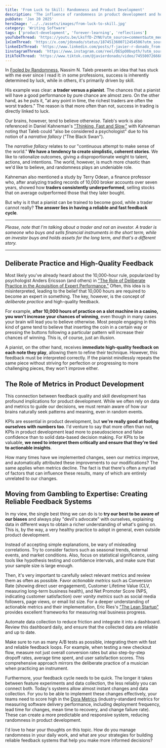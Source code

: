 ```yaml
---
title: 'From Luck to Skill: Randomness and Product Development'
description: 'The influence of randomness in product development and how to build reliable feedback systems'
pubDate: 'Jan 20 2025'
heroImage: '../../assets/images/from-luck-to-skill.jpg'
category: 'Writing Software'
tags: ['product-development', 'forever-learning', 'reflections']
youTubeThread: 'https://youtu.be/LksTfD-ZYNU?utm_source=comment&utm_medium=jdonado-com'
1xComThread: 'https://x.com/jdonado/status/1874513600712454506?utm_source=comment&utm_medium=jdonado-com'
linkedInThread: 'https://www.linkedin.com/posts/f-javier-r-donado_from-luck-to-skill-randomness-and-product-activity-7287183558824058882-cq3I?utm_source=comment&utm_medium=jdonado-com'
1instagramThread: 'https://www.instagram.com/reel/DESpO0bvpth/?utm_source=ig_web_copy_link&igsh=MzRlODBiNWFlZA==?utm_source=comment&utm_medium=jdonado-com'
1tikTokThread: 'https://www.tiktok.com/@javierdonado/video/7455007266689813793?utm_source=comment&utm_medium=jdonado-com'
---
```


In [Fooled by Randomness](https://www.goodreads.com/book/show/38315.Fooled_by_Randomness), Nassim N. Taleb presents an idea that has stuck with me ever since I read it: in some professions, success is inherently determined by luck, while in others, it's primarily driven by skill.

His example was clear: **a trader versus a pianist**. The chances that a pianist will have a good performance by pure chance are almost zero. On the other hand, as he puts it, "at any point in time, the richest traders are often the worst traders." The reason is that more often than not, success in trading is directly linked to luck.

Our brains, however, tend to believe otherwise. Taleb's work is also referenced in Daniel Kahneman's ["Thinking, Fast and Slow,"](https://www.goodreads.com/book/show/11468377-thinking-fast-and-slow) with Kahneman noting that Taleb could "also be considered a psychologist" due to his notion of a _narrative fallacy_ ("The Black Swan").

The _narrative fallacy_ relates to our "continuous attempt to make sense of the world." **We have a tendency to create simplistic, coherent stories**. We like to rationalize outcomes, giving a disproportionate weight to talent, actions, and intentions. The world, however, is much more chaotic than we'd like to believe, and randomness plays an undeniable role.

Kahneman also mentioned a study by Terry Odean, a finance professor who, after analyzing trading records of 10,000 broker accounts over seven years, showed how **traders consistently underperformed**, selling stocks that on average outperformed those that they later bought.

But why is it that a pianist can be trained to become good, while a trader cannot really? **The answer lies in having a reliable and fast feedback cycle**.

---

_Please, note that I'm talking about a trader and not an investor. A trader is someone who buys and sells financial instruments in the short term, while an investor buys and holds assets for the long term, and that's a different story._

---

## Deliberate Practice and High-Quality Feedback

Most likely you've already heard about the 10,000-hour rule, popularized by psychologist Anders Ericsson (and others) in ["The Role of Deliberate Practice in the Acquisition of Expert Performance."](https://www.goodreads.com/book/show/48581741-the-role-of-deliberate-practice-in-the-acquisition-of-expert-performance) Often, this idea is is misinterpreted, leading to the belief that 10,000 hours are required to become an expert in something. The key, however, is the concept of _deliberate practice_ and high-quality feedback.

For example, **after 10,000 hours of practice on a slot machine in a casino, you won't increase your chances of winning**, even though in many cases your brain will lead you to believe otherwise. Most people engaging in this kind of game tend to believe that inserting the coin in a certain way or pressing the buttons following a particular pattern will increase their chances of winning. This is, of course, just an illusion.

A pianist, on the other hand, receives **immediate high-quality feedback on each note they play**, allowing them to refine their technique. However, this feedback must be interpreted correctly. If the pianist mindlessly repeats the same piece without striving for perfection or progressing to more challenging pieces, they won't improve either.

## The Role of Metrics in Product Development

This connection between feedback quality and skill development has profound implications for product development. While we often rely on data and metrics to guide our decisions, we must remain aware of how our brains naturally seek patterns and meaning, even in random events.

KPIs are essential in product development, but **we're really good at fooling ourselves with numbers too**. I'd venture to say that more often than not, KPIs in product development lead more to pseudoscience and false confidence than to solid data-based decision making. For KPIs to be valuable, **we need to interpret them critically and ensure that they're tied to actionable insights**.

How many times have we implemented changes, seen our metrics improve, and automatically attributed these improvements to our modifications? The same applies when metrics decline. The fact is that there's often a myriad of factors that can influence these results, many of which are entirely unrelated to our changes.

## Moving from Gambling to Expertise: Creating Reliable Feedback Systems

In my view, the single best thing we can do is to **try our best to be aware of our biases** and always play "devil's advocate" with ourselves, explaining data in different ways to obtain a richer understanding of what's going on. This is, by the way, a very healthy practice to adopt in general, even outside product development.

Instead of accepting simple explanations, be wary of misleading correlations. Try to consider factors such as seasonal trends, external events, and market conditions. Also, focus on statistical significance, using tools like hypothesis testing and confidence intervals, and make sure that your sample size is large enough.

Then, it's very important to carefully select relevant metrics and review them as often as possible. Favor _actionable metrics_ such as Conversion Rate (showing direct user engagement), Customer Lifetime Value (CLV, measuring long-term business health), and Net Promoter Score (NPS, indicating customer satisfaction) over _vanity metrics_ such as social media followers, page views, or email list size. For a deeper understanding of actionable metrics and their implementation, Eric Ries's ["The Lean Startup"](https://www.goodreads.com/book/show/10127019-the-lean-startup) provides excellent frameworks for measuring real business progress.

Automate data collection to reduce friction and integrate it into a dashboard. Review this dashboard daily, and ensure that the collected data are reliable and up to date.

Make sure to run as many A/B tests as possible, integrating them with fast and reliable feedback loops. For example, when testing a new checkout flow, measure not just overall conversion rates but also step-by-step dropoff rates, average time spent, and user satisfaction scores. This comprehensive approach mirrors the deliberate practice of a musician when practicing an instrument.

Furthermore, your feedback cycle needs to be quick. The longer it takes between feature experiments and data collection, the less reliably you can connect both. Today's systems allow almost instant changes and data collection. For you to be able to implement these changes effectively, your teams need to score high in the [Dora Metrics](https://cloud.google.com/blog/products/devops-sre/using-the-four-keys-to-measure-your-devops-performance) (industry-standard metrics for measuring software delivery performance, including deployment frequency, lead time for changes, mean time to recovery, and change failure rate). These can create a more predictable and responsive system, reducing randomness in product development.

I'd love to hear your thoughts on this topic. How do you manage randomness in your daily work, and what are your strategies for building reliable feedback systems that help you make more informed decisions?
